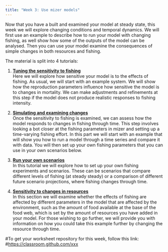 ```yaml
---
title: "Week 3: Use mizer models"
---
```


Now that you have a built and examined your model at steady state, this week we will explore changing conditions and temporal dynamics. We will first use an example to describe how to run your model with changing fishing, as well show how some of the outputs of the model can be analysed. Then you can use your model examine the consequences of simple changes in both resources and fishing.


The material is split into 4 tutorials:

1.  [**Tuning the sensitivity to fishing**](tune-sensitivity.qmd)\
    Here we will explore how sensitive your model is to the effects of fishing. As usual, we will start with an example system. We will show how the reproduction parameters influence how sensitive the model is to changes in mortality. We can make adjustments and refinements at this step if the model does not produce realistic responses to fishing intensity.

2.  [**Simulating and examining changes**](simulate-change.qmd)\
    Once the sensitivity to fishing is examined, we can assess how the model responds to changes in fishing through time. This step involves looking a bot closer at the fishing parameters in mizer and setting up a time-varying fishing effort.  In this part we will start with an example that will show you how to run a model through a time series and compare it with data. You will then set up your own fishing parameters that you can use in your own scenarios below. 

3.  [**Run your own scenarios**](run-your-own-scenari.qmd)\
    In this tutorial we will explore how to set up your own fishing experiments and scenarios. These can be scenarios that compare different levels of fishing (at steady steady) or a comparison of different future scenario projections, where fishing changes through time.

4.  [**Sensitivity to changes in resources**](change-resources.qmd)\
    In this section we will examine whether the effects of fishing are affected by different parameters in the model that are affected by the environment, such as the amount of food available at the base of the food web, which is set by the amount of resources you have added in your model. For those wishing to go further, we will provide you with information on how you could take this example further by changing the resource through time.
    
#To get your worksheet repository for this week, follow this link:
#<https://classroom.github.com/xxx>


